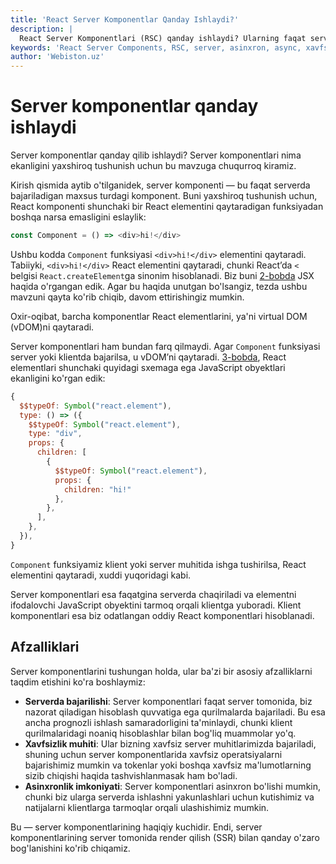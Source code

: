 ```yaml
---
title: 'React Server Komponentlar Qanday Ishlaydi?'
description: |
  React Server Komponentlari (RSC) qanday ishlaydi? Ularning faqat serverda bajarilishi, asinxron bo'lish imkoniyati va xavfsizlik afzalliklari haqida bilib oling.
keywords: 'React Server Components, RSC, server, asinxron, async, xavfsizlik, virtual DOM, React element, ishlash mexanizmi, webiston'
author: 'Webiston.uz'
---
```


# Server komponentlar qanday ishlaydi

Server komponentlar qanday qilib ishlaydi? Server komponentlari nima ekanligini yaxshiroq tushunish uchun bu mavzuga chuqurroq kiramiz.

Kirish qismida aytib o'tilganidek, server komponenti — bu faqat serverda bajariladigan maxsus turdagi komponent. Buni yaxshiroq tushunish uchun, React komponenti shunchaki bir React elementini qaytaradigan funksiyadan boshqa narsa emasligini eslaylik:

```js copy
const Component = () => <div>hi!</div>
```

Ushbu kodda `Component` funksiyasi `<div>hi!</div>` elementini qaytaradi. Tabiiyki, `<div>hi!</div>` React elementini qaytaradi, chunki React’da `<` belgisi `React.createElement`ga sinonim hisoblanadi. Biz buni [2-bobda](/books/fluent-react/jsx) JSX haqida o'rgangan edik. Agar bu haqida unutgan bo'lsangiz, tezda ushbu mavzuni qayta ko'rib chiqib, davom ettirishingiz mumkin.

Oxir-oqibat, barcha komponentlar React elementlarini, ya'ni virtual DOM (vDOM)ni qaytaradi.

Server komponentlari ham bundan farq qilmaydi. Agar `Component` funksiyasi server yoki klientda bajarilsa, u vDOM’ni qaytaradi. [3-bobda](/books/fluent-react/virtual-dom), React elementlari shunchaki quyidagi sxemaga ega JavaScript obyektlari ekanligini ko'rgan edik:

```js copy
{
  $$typeOf: Symbol("react.element"),
  type: () => ({
    $$typeOf: Symbol("react.element"),
    type: "div",
    props: {
      children: [
        {
          $$typeOf: Symbol("react.element"),
          props: {
            children: "hi!"
          },
        },
      ],
    },
  }),
}
```

`Component` funksiyamiz klient yoki server muhitida ishga tushirilsa, React elementini qaytaradi, xuddi yuqoridagi kabi.

Server komponentlari esa faqatgina serverda chaqiriladi va elementni ifodalovchi JavaScript obyektini tarmoq orqali klientga yuboradi. Klient komponentlari esa biz odatlangan oddiy React komponentlari hisoblanadi.

## Afzalliklari

Server komponentlarini tushungan holda, ular ba'zi bir asosiy afzalliklarni taqdim etishini ko'ra boshlaymiz:

- **Serverda bajarilishi**: Server komponentlari faqat server tomonida, biz nazorat qiladigan hisoblash quvvatiga ega qurilmalarda bajariladi. Bu esa ancha prognozli ishlash samaradorligini ta'minlaydi, chunki klient qurilmalaridagi noaniq hisoblashlar bilan bog'liq muammolar yo'q.
- **Xavfsizlik muhiti**: Ular bizning xavfsiz server muhitlarimizda bajariladi, shuning uchun server komponentlarida xavfsiz operatsiyalarni bajarishimiz mumkin va tokenlar yoki boshqa xavfsiz ma'lumotlarning sizib chiqishi haqida tashvishlanmasak ham bo'ladi.
- **Asinxronlik imkoniyati**: Server komponentlari asinxron bo'lishi mumkin, chunki biz ularga serverda ishlashni yakunlashlari uchun kutishimiz va natijalarni klientlarga tarmoqlar orqali ulashishimiz mumkin.

Bu — server komponentlarining haqiqiy kuchidir. Endi, server komponentlarining server tomonida render qilish (SSR) bilan qanday o'zaro bog'lanishini ko'rib chiqamiz.
